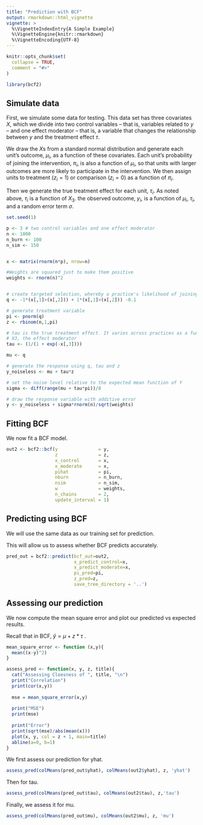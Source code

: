 ```yaml
---
title: "Prediction with BCF"
output: rmarkdown::html_vignette
vignette: >
  %\VignetteIndexEntry{A Simple Example}
  %\VignetteEngine{knitr::rmarkdown}
  %\VignetteEncoding{UTF-8}
---
```


```r
knitr::opts_chunk$set(
  collapse = TRUE,
  comment = "#>"
)
```

```r
library(bcf2)
```

## Simulate data

First, we simulate some data for testing.  This data set has three covariates $X$, which we divide into two control variables -- that is, variables related to $y$ -- and one effect moderator -- that is, a variable that changes the relationship between $y$ and the treatment effect $\tau$.

We draw the $X$s from a standard normal distribution and generate each unit's outcome, $\mu_i$, as a function of these covariates.  Each unit's probability of joining the intervention, $\pi_i$, is also a function of $\mu_i$, so that units with larger outcomes are more likely to participate in the intervention.  We then assign units to treatment ($z_i = 1$) or comparison ($z_i = 0$) as a function of $\pi_i$.

Then we generate the true treatment effect for each unit, $\tau_i$.  As noted above, $\tau_i$ is a function of $X_3$.  the observed outcome, $y_i$, is a function of $\mu_i$, $\tau_i$, and a random error term $\sigma$.

```r
set.seed(1)

p <- 3 # two control variables and one effect moderator
n <- 1000
n_burn <- 100
n_sim <- 150


x <- matrix(rnorm(n*p), nrow=n)

#Weights are squared just to make them positive
weights <- rnorm(n)^2


# create targeted selection, whereby a practice's likelihood of joining the intervention (pi) is related to their expected outcome (mu)
q <- -1*(x[,1]>(x[,2])) + 1*(x[,1]<(x[,2])) -0.1

# generate treatment variable
pi <- pnorm(q)
z <- rbinom(n,1,pi)

# tau is the true treatment effect. It varies across practices as a function of
# X3, the effect moderator
tau <- (1/(1 + exp(-x[,3])))

mu <- q

# generate the response using q, tau and z
y_noiseless <- mu + tau*z

# set the noise level relative to the expected mean function of Y
sigma <- diff(range(mu + tau*pi))/8

# draw the response variable with additive error
y <- y_noiseless + sigma*rnorm(n)/sqrt(weights)
```

## Fitting BCF

We now fit a BCF model. 

```r
out2 <- bcf2::bcf(y               = y,
                  z               = z,
                  x_control       = x,
                  x_moderate      = x,
                  pihat           = pi,
                  nburn           = n_burn,
                  nsim            = n_sim,
                  w               = weights,
                  n_chains        = 2,
                  update_interval = 1)
```



## Predicting using BCF

We will use the same data as our training set for prediction. 

This will allow us to assess whether BCF predicts accurately.

```r
pred_out = bcf2::predict(bcf_out=out2,
                         x_predict_control=x,
                         x_predict_moderate=x,
                         pi_pred=pi,
                         z_pred=z,
                         save_tree_directory = '..')
```

## Assessing our prediction

We now compute the mean square error and plot our predicted vs expected results.

Recall that in BCF, $\hat{y} = \mu + z*\tau$ .

```r
mean_square_error <- function (x,y){
  mean((x-y)^2)
}

assess_pred <- function(x, y, z, title){
  cat("Assessing Cloesness of ", title, "\n")
  print("Correlation")
  print(cor(x,y))
  
  mse = mean_square_error(x,y)
  
  print("MSE")
  print(mse)
  
  print("Error")
  print(sqrt(mse)/abs(mean(x)))
  plot(x, y, col = z + 1, main=title)
  abline(a=0, b=1)
}
```

We first assess our prediction for yhat.

```r
assess_pred(colMeans(pred_out$yhat), colMeans(out2$yhat), z, 'yhat')
```

Then for tau.

```r
assess_pred(colMeans(pred_out$tau), colMeans(out2$tau), z,'tau')
```

Finally, we assess it for mu.

```r
assess_pred(colMeans(pred_out$mu), colMeans(out2$mu), z, 'mu')
```